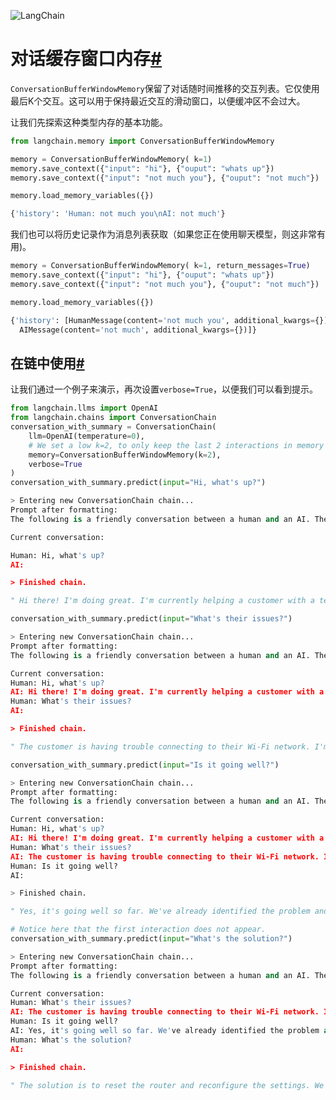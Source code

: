 

<Head>
  <script>
    {
      `(function() {
         var _hmt = _hmt || [];
(function() {
  var hm = document.createElement("script");
  hm.src = "https://hm.baidu.com/hm.js?e60fb290e204e04c5cb6f79b0ac1e697";
  var s = document.getElementsByTagName("script")[0]; 
  s.parentNode.insertBefore(hm, s);
})();
       })();`
    }
  </script>
</Head>

![LangChain](https://pica.zhimg.com/50/v2-56e8bbb52aa271012541c1fe1ceb11a2_r.gif)





对话缓存窗口内存[#](#conversationbufferwindowmemory "此标题的永久链接")
=======================================================

`ConversationBufferWindowMemory`保留了对话随时间推移的交互列表。它仅使用最后K个交互。这可以用于保持最近交互的滑动窗口，以便缓冲区不会过大。

让我们先探索这种类型内存的基本功能。

```python
from langchain.memory import ConversationBufferWindowMemory

```

```python
memory = ConversationBufferWindowMemory( k=1)
memory.save_context({"input": "hi"}, {"ouput": "whats up"})
memory.save_context({"input": "not much you"}, {"ouput": "not much"})

```

```python
memory.load_memory_variables({})

```

```python
{'history': 'Human: not much you\nAI: not much'}

```

我们也可以将历史记录作为消息列表获取（如果您正在使用聊天模型，则这非常有用)。

```python
memory = ConversationBufferWindowMemory( k=1, return_messages=True)
memory.save_context({"input": "hi"}, {"ouput": "whats up"})
memory.save_context({"input": "not much you"}, {"ouput": "not much"})

```

```python
memory.load_memory_variables({})

```

```python
{'history': [HumanMessage(content='not much you', additional_kwargs={}),
  AIMessage(content='not much', additional_kwargs={})]}

```

在链中使用[#](#using-in-a-chain "此标题的永久链接")
--------------------------------------

让我们通过一个例子来演示，再次设置`verbose=True`，以便我们可以看到提示。

```python
from langchain.llms import OpenAI
from langchain.chains import ConversationChain
conversation_with_summary = ConversationChain(
    llm=OpenAI(temperature=0), 
    # We set a low k=2, to only keep the last 2 interactions in memory
    memory=ConversationBufferWindowMemory(k=2), 
    verbose=True
)
conversation_with_summary.predict(input="Hi, what's up?")

```

```python
> Entering new ConversationChain chain...
Prompt after formatting:
The following is a friendly conversation between a human and an AI. The AI is talkative and provides lots of specific details from its context. If the AI does not know the answer to a question, it truthfully says it does not know.

Current conversation:

Human: Hi, what's up?
AI:

> Finished chain.

```

```python
" Hi there! I'm doing great. I'm currently helping a customer with a technical issue. How about you?"

```

```python
conversation_with_summary.predict(input="What's their issues?")

```

```python
> Entering new ConversationChain chain...
Prompt after formatting:
The following is a friendly conversation between a human and an AI. The AI is talkative and provides lots of specific details from its context. If the AI does not know the answer to a question, it truthfully says it does not know.

Current conversation:
Human: Hi, what's up?
AI: Hi there! I'm doing great. I'm currently helping a customer with a technical issue. How about you?
Human: What's their issues?
AI:

> Finished chain.

```

```python
" The customer is having trouble connecting to their Wi-Fi network. I'm helping them troubleshoot the issue and get them connected."

```

```python
conversation_with_summary.predict(input="Is it going well?")

```

```python
> Entering new ConversationChain chain...
Prompt after formatting:
The following is a friendly conversation between a human and an AI. The AI is talkative and provides lots of specific details from its context. If the AI does not know the answer to a question, it truthfully says it does not know.

Current conversation:
Human: Hi, what's up?
AI: Hi there! I'm doing great. I'm currently helping a customer with a technical issue. How about you?
Human: What's their issues?
AI: The customer is having trouble connecting to their Wi-Fi network. I'm helping them troubleshoot the issue and get them connected.
Human: Is it going well?
AI:

> Finished chain.

```

```python
" Yes, it's going well so far. We've already identified the problem and are now working on a solution."

```

```python
# Notice here that the first interaction does not appear.
conversation_with_summary.predict(input="What's the solution?")

```

```python
> Entering new ConversationChain chain...
Prompt after formatting:
The following is a friendly conversation between a human and an AI. The AI is talkative and provides lots of specific details from its context. If the AI does not know the answer to a question, it truthfully says it does not know.

Current conversation:
Human: What's their issues?
AI: The customer is having trouble connecting to their Wi-Fi network. I'm helping them troubleshoot the issue and get them connected.
Human: Is it going well?
AI: Yes, it's going well so far. We've already identified the problem and are now working on a solution.
Human: What's the solution?
AI:

> Finished chain.

```

```python
" The solution is to reset the router and reconfigure the settings. We're currently in the process of doing that."

```

